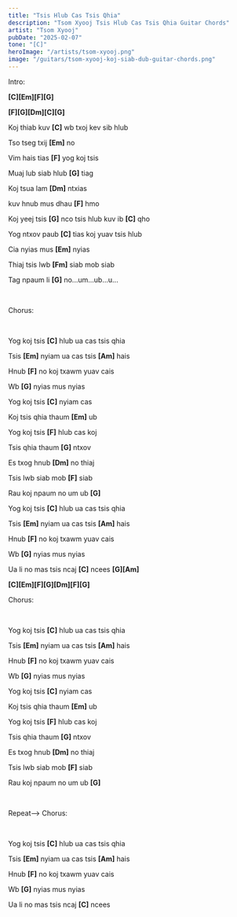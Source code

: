 ```yaml
---
title: "Tsis Hlub Cas Tsis Qhia"
description: "Tsom Xyooj Tsis Hlub Cas Tsis Qhia Guitar Chords"
artist: "Tsom Xyooj"
pubDate: "2025-02-07"
tone: "[C]"
heroImage: "/artists/tsom-xyooj.png"
image: "/guitars/tsom-xyooj-koj-siab-dub-guitar-chords.png"
---
```


Intro:

<b>[C][Em][F][G]</b>

<b>[F][G][Dm][C][G]</b>

Koj thiab kuv <b>[C]</b> wb txoj kev sib hlub

Tso tseg txij <b>[Em]</b> no

Vim hais tias <b>[F]</b> yog koj tsis

Muaj lub siab hlub <b>[G]</b> tiag

Koj tsua lam <b>[Dm]</b> ntxias

kuv hnub mus dhau <b>[F]</b> hmo

Koj yeej tsis <b>[G]</b> nco tsis hlub kuv ib <b>[C]</b> qho

Yog ntxov paub <b>[C]</b> tias koj yuav tsis hlub

Cia nyias mus <b>[Em]</b> nyias

Thiaj tsis lwb <b>[Fm]</b> siab mob siab

Tag npaum li <b>[G]</b> no...um...ub...u...

<br />

Chorus:

<br />

Yog koj tsis <b>[C]</b> hlub ua cas tsis qhia

Tsis <b>[Em]</b> nyiam ua cas tsis <b>[Am]</b> hais

Hnub <b>[F]</b> no koj txawm yuav cais

Wb <b>[G]</b> nyias mus nyias

Yog koj tsis <b>[C]</b> nyiam cas

Koj tsis qhia thaum <b>[Em]</b> ub

Yog koj tsis <b>[F]</b> hlub cas koj

Tsis qhia thaum <b>[G]</b> ntxov

Es txog hnub <b>[Dm]</b> no thiaj

Tsis lwb siab mob <b>[F]</b> siab

Rau koj npaum no um ub <b>[G]</b>

Yog koj tsis <b>[C]</b> hlub ua cas tsis qhia

Tsis <b>[Em]</b> nyiam ua cas tsis <b>[Am]</b> hais

Hnub <b>[F]</b> no koj txawm yuav cais

Wb <b>[G]</b> nyias mus nyias

Ua li no mas tsis ncaj <b>[C]</b> ncees <b>[G]</b><b>[Am]</b>

<b>[C][Em][F][G][Dm][F][G]</b>
<br />

Chorus:

<br />

Yog koj tsis <b>[C]</b> hlub ua cas tsis qhia

Tsis <b>[Em]</b> nyiam ua cas tsis <b>[Am]</b> hais

Hnub <b>[F]</b> no koj txawm yuav cais

Wb <b>[G]</b> nyias mus nyias

Yog koj tsis <b>[C]</b> nyiam cas

Koj tsis qhia thaum <b>[Em]</b> ub

Yog koj tsis <b>[F]</b> hlub cas koj

Tsis qhia thaum <b>[G]</b> ntxov

Es txog hnub <b>[Dm]</b> no thiaj

Tsis lwb siab mob <b>[F]</b> siab

Rau koj npaum no um ub <b>[G]</b>

<br />

Repeat--> Chorus:

<br />

Yog koj tsis <b>[C]</b> hlub ua cas tsis qhia

Tsis <b>[Em]</b> nyiam ua cas tsis <b>[Am]</b> hais

Hnub <b>[F]</b> no koj txawm yuav cais

Wb <b>[G]</b> nyias mus nyias

Ua li no mas tsis ncaj <b>[C]</b> ncees
